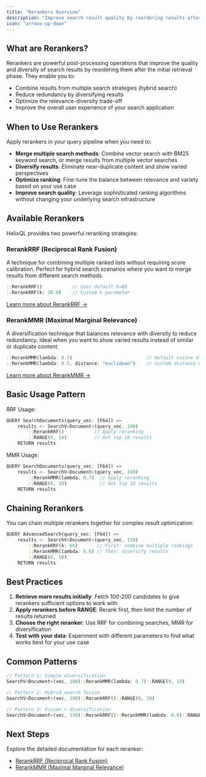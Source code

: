 ```yaml
---
title: "Rerankers Overview"
description: "Improve search result quality by reordering results after initial retrieval."
icon: "arrows-up-down"
---
```


## What are Rerankers?

Rerankers are powerful post-processing operations that improve the quality and diversity of search results by reordering them after the initial retrieval phase. They enable you to:

- Combine results from multiple search strategies (hybrid search)
- Reduce redundancy by diversifying results
- Optimize the relevance-diversity trade-off
- Improve the overall user experience of your search application

## When to Use Rerankers

Apply rerankers in your query pipeline when you need to:

- **Merge multiple search methods**: Combine vector search with BM25 keyword search, or merge results from multiple vector searches
- **Diversify results**: Eliminate near-duplicate content and show varied perspectives
- **Optimize ranking**: Fine-tune the balance between relevance and variety based on your use case
- **Improve search quality**: Leverage sophisticated ranking algorithms without changing your underlying search infrastructure

## Available Rerankers

HelixQL provides two powerful reranking strategies:

### RerankRRF (Reciprocal Rank Fusion)

A technique for combining multiple ranked lists without requiring score calibration. Perfect for hybrid search scenarios where you want to merge results from different search methods.

```rust
::RerankRRF()           // Uses default k=60
::RerankRRF(k: 30.0)    // Custom k parameter
```

[Learn more about RerankRRF →](/documentation/hql/rerankers/rerank-rrf)

### RerankMMR (Maximal Marginal Relevance)

A diversification technique that balances relevance with diversity to reduce redundancy. Ideal when you want to show varied results instead of similar or duplicate content.

```rust
::RerankMMR(lambda: 0.7)                           // Default cosine distance
::RerankMMR(lambda: 0.5, distance: "euclidean")    // Custom distance metric
```

[Learn more about RerankMMR →](/documentation/hql/rerankers/rerank-mmr)

## Basic Usage Pattern

RRF Usage:
```rust focus=3
QUERY SearchDocuments(query_vec: [F64]) =>
    results <- SearchV<Document>(query_vec, 100)
        ::RerankRRF()           // Apply reranking
        ::RANGE(0, 10)          // Get top 10 results
    RETURN results
```

MMR Usage:

```rust focus=3
QUERY SearchDocuments(query_vec: [F64]) =>
    results <- SearchV<Document>(query_vec, 100)
        ::RerankMMR(lambda: 0.7)  // Apply reranking
        ::RANGE(0, 10)            // Get top 10 results
    RETURN results
```

## Chaining Rerankers

You can chain multiple rerankers together for complex result optimization:

```rust focus={3-4}
QUERY AdvancedSearch(query_vec: [F64]) =>
    results <- SearchV<Document>(query_vec, 150)
        ::RerankRRF(k: 60)       // First: combine multiple rankings
        ::RerankMMR(lambda: 0.6) // Then: diversify results
        ::RANGE(0, 10)
    RETURN results
```

## Best Practices

1. **Retrieve more results initially**: Fetch 100-200 candidates to give rerankers sufficient options to work with
2. **Apply rerankers before RANGE**: Rerank first, then limit the number of results returned
3. **Choose the right reranker**: Use RRF for combining searches, MMR for diversification
4. **Test with your data**: Experiment with different parameters to find what works best for your use case

## Common Patterns

```rust
// Pattern 1: Simple diversification
SearchV<Document>(vec, 100)::RerankMMR(lambda: 0.7)::RANGE(0, 10)

// Pattern 2: Hybrid search fusion
SearchV<Document>(vec, 100)::RerankRRF()::RANGE(0, 10)

// Pattern 3: Fusion + diversification
SearchV<Document>(vec, 150)::RerankRRF()::RerankMMR(lambda: 0.6)::RANGE(0, 10)
```

## Next Steps

Explore the detailed documentation for each reranker:

- [RerankRRF (Reciprocal Rank Fusion)](/documentation/hql/rerankers/rerank-rrf)
- [RerankMMR (Maximal Marginal Relevance)](/documentation/hql/rerankers/rerank-mmr)
